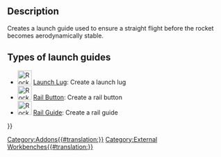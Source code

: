 <languages/>

{{Docnav
|[[Rocket_FinCan|Fin Can]]
|[[Rocket_LaunchLug|Launch Lug]]
|[[Rocket_Workbench|Rocket Workbench]]
|IconL=Rocket_FinCan.svg
|IconR=Rocket_LaunchLug.svg
|IconC=RocketWorkbench.svg
}}

{{GuiCommand
|Name=Rocket LaunchGuide
|MenuLocation=Rocket → Launch Guides
|Workbenches=[[Rocket_Workbench|Rocket Workbench]]
|Version=0.19
}}

==Description==

Creates a launch guide used to ensure a straight flight before the rocket becomes aerodynamically stable.

==Types of launch guides==

* [[Image:Rocket_LaunchLug.svg|32px]] [[Rocket_LaunchLug|Launch Lug]]: Create a launch lug
* [[Image:Rocket_RailButton.svg|32px]] [[Rocket_RailButton|Rail Button]]: Create a rail button
* [[Image:Rocket_RailGuide.svg|32px]] [[Rocket_RailGuide|Rail Guide]]: Create a rail guide


{{Docnav
|[[Rocket_FinCan|Fin Can]]
|[[Rocket_LaunchLug|Launch Lug]]
|[[Rocket_Workbench|Rocket Workbench]]
|IconL=Rocket_FinCan.svg
|IconR=Rocket_LaunchLug.svg
|IconC=RocketWorkbench.svg
}}

{{Userdocnavi{{#translation:}}}}
[[Category:Addons{{#translation:}}]]
[[Category:External Workbenches{{#translation:}}]]